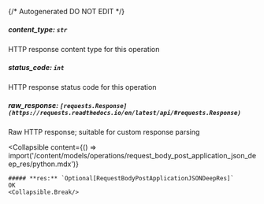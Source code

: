 {/* Autogenerated DO NOT EDIT  */}

##### **content_type:** `str`
HTTP response content type for this operation

##### **status_code:** `int`
HTTP response status code for this operation

##### **raw_response:** `[requests.Response](https://requests.readthedocs.io/en/latest/api/#requests.Response)`
Raw HTTP response; suitable for custom response parsing

<Collapsible
    content={() => import('/content/models/operations/request_body_post_application_json_deep_res/python.mdx')}
>
    ##### **res:** `Optional[RequestBodyPostApplicationJSONDeepRes]`
    OK
    <Collapsible.Break/>
</Collapsible>

